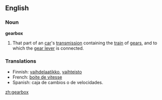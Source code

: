 ==English==

===Noun===
'''gearbox'''
#That part of an [[car]]'s [[transmission]] containing the [[train]] of [[gears]], and to which the [[gear lever]] is connected.
===Translations===
*Finnish: [[vaihdelaatikko]], [[vaihteisto]]
*French: [[boite de vitesse]]
*Spanish: caja de cambios o de velocidades.

[[zh:gearbox]]
